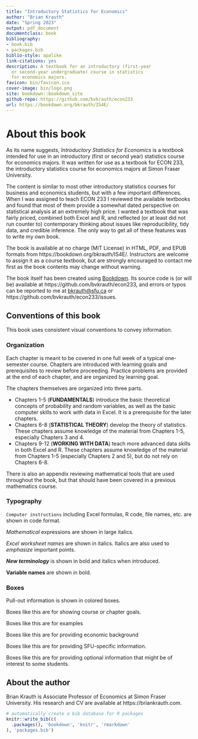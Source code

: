 ```yaml
--- 
title: "Introductory Statistics for Economics"
author: "Brian Krauth"
date: "Spring 2023"
output: pdf_document
documentclass: book
bibliography:
- book.bib
- packages.bib
biblio-style: apalike
link-citations: yes
description: A textbook for an introductory (first-year
  or second-year undergraduate) course in statistics
  for economics majors.
favicon: bin/favicon.ico
cover-image: bin/logo.png
site: bookdown::bookdown_site
github-repo: https://github.com/bvkrauth/econ233
url: https://bookdown.org/bkrauth/IS4E/
---
```


# About this book {-}

As its name suggests, *Introductory Statistics for Economics* is a textbook
intended for use in an introductory (first or second year) statistics
course for economics majors.  It was written for use as a textbook for
ECON 233, the introductory statistics course for economics majors at Simon
Fraser University.

The content is similar to most other introductory statistics courses for
business and economics students, but with a few important differences. When
I was assigned to teach ECON 233 I reviewed the available textbooks and
found that most of them provide a somewhat dated perspective on statistical
analysis at an extremely high price. I wanted a textbook that was
fairly priced, combined both Excel and R, and reflected (or at least did
not run counter to) contemporary thinking about issues like reproducibility,
tidy data, and credible inference. The only way to get all of these
features was to write my own book.

The book is available at no charge (MIT License) in HTML, PDF, and EPUB formats
from https://bookdown.org/bkrauth/IS4E/. Instructors are welcome to assign
it as a course textbook, but are strongly encouraged to contact me first
as the book contents may change without warning.

The book itself has been created using [Bookdown](https://bookdown.org/). Its
source code is (or will be) available at https://github.com/bvkrauth/econ233,
and errors or typos can be reported to me at <bkrauth@sfu.ca> or https://github.com/bvkrauth/econ233/issues.


## Conventions of this book {-}

This book uses consistent visual conventions to convey information.

### Organization {-}

Each chapter is meant to be covered in one full week of a typical
one-semester course. Chapters are introduced with learning goals
and prerequisites to review before proceeding. Practice problems
are provided at the end of each chapter, and are organized by
learning goal.

The chapters themselves are organized into three parts.

- Chapters 1-5 (**FUNDAMENTALS**) introduce the basic theoretical concepts
  of probability and random variables, as well as the basic computer
  skills to work with data in Excel.  It is a prerequisite for the
  later chapters.
- Chapters 6-8 (**STATISTICAL THEORY**) develop the theory of statistics.
  These chapters assume knowledge of the material from Chapters 1-5,
  especially Chapters 3 and 4.
- Chapters 9-12 (**WORKING WITH DATA**) teach more advanced data skills
  in both Excel and R. These chapters assume knowledge of the material
  from Chapters 1-5 (especially Chapters 2 and 5), but do not rely on
  Chapters 6-8.

There is also an appendix reviewing mathematical tools that are used
throughout the book, but that should have been covered in a previous
mathematics course.

### Typography {-}

`Computer instructions` including Excel formulas, R code,
file names, etc. are shown in code format.

$Mathematical$ expressions are shown in large italics.

*Excel worksheet names* are shown in italics. Italics are
also used to *emphasize* important points.

***New terminology*** is shown in bold and italics when introduced.

**Variable names** are shown in bold.

### Boxes {-}

Pull-out information is shown in colored boxes.

::: {.goals data-latex=""}
Boxes like this are for showing course or chapter goals.
:::

::: example
Boxes like this are for examples
:::

::: {.economics data-latex=""}
Boxes like this are for providing economic background
:::

::: {.sfu data-latex=""}
Boxes like this are for providing SFU-specific information.
:::

::: {.fyi data-latex=""}
Boxes like this are for providing optional information that
might be of interest to some students.
:::


## About the author {-}

Brian Krauth is Associate Professor of Economics at Simon Fraser University.
His research and CV are available at https://briankrauth.com.

```r
# automatically create a bib database for R packages
knitr::write_bib(c(
  .packages(), 'bookdown', 'knitr', 'rmarkdown'
), 'packages.bib')
```
